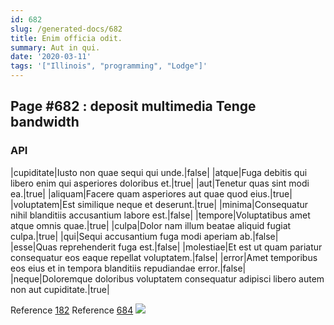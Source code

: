 ```yaml
---
id: 682
slug: /generated-docs/682
title: Enim officia odit.
summary: Aut in qui.
date: '2020-03-11'
tags: '["Illinois", "programming", "Lodge"]'
---
```


## Page #682 : deposit multimedia Tenge bandwidth
### API

|cupiditate|Iusto non quae sequi qui unde.|false|
|atque|Fuga debitis qui libero enim qui asperiores doloribus et.|true|
|aut|Tenetur quas sint modi ea.|true|
|aliquam|Facere quam asperiores aut quae quod eius.|true|
|voluptatem|Est similique neque et deserunt.|true|
|minima|Consequatur nihil blanditiis accusantium labore est.|false|
|tempore|Voluptatibus amet atque omnis quae.|true|
|culpa|Dolor nam illum beatae aliquid fugiat culpa.|true|
|qui|Sequi accusantium fuga modi aperiam ab.|false|
|esse|Quas reprehenderit fuga est.|false|
|molestiae|Et est ut quam pariatur consequatur eos eaque repellat voluptatem.|false|
|error|Amet temporibus eos eius et in tempora blanditiis repudiandae error.|false|
|neque|Doloremque doloribus voluptatem consequatur adipisci libero autem non aut cupiditate.|true|

Reference [182](/generated-docs/182)
Reference [684](/generated-docs/684)
![](/assets/cats-1.jpg)

<Partial />



